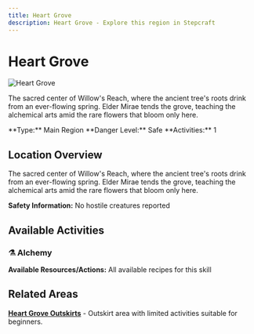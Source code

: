 ```yaml
---
title: Heart Grove
description: Heart Grove - Explore this region in Stepcraft
---
```


# Heart Grove

<div className="flex items-start gap-6 mb-8">
  <div className="flex-shrink-0">
    <img src="/assets/locations/heart_grove.png" alt="Heart Grove" className="w-32 h-32 border rounded-lg object-cover" />
  </div>
  <div className="flex-1">
    <div className="space-y-3">
      <p className="text-lg text-muted-foreground">The sacred center of Willow's Reach, where the ancient tree's roots drink from an ever-flowing spring. Elder Mirae tends the grove, teaching the alchemical arts amid the rare flowers that bloom only here.</p>
      <div className="flex flex-wrap gap-4 text-sm">
        <span className="px-3 py-1 bg-blue-100 dark:bg-blue-900 rounded-md">
          **Type:** Main Region
        </span>
        <span className="px-3 py-1 bg-green-100 dark:bg-green-900 rounded-md">
          **Danger Level:** Safe
        </span>
        <span className="px-3 py-1 bg-purple-100 dark:bg-purple-900 rounded-md">
          **Activities:** 1
        </span>
      </div>
    </div>
  </div>
</div>

## Location Overview

The sacred center of Willow's Reach, where the ancient tree's roots drink from an ever-flowing spring. Elder Mirae tends the grove, teaching the alchemical arts amid the rare flowers that bloom only here.

**Safety Information:** No hostile creatures reported



## Available Activities


### ⚗️ Alchemy

**Available Resources/Actions:** All available recipes for this skill



## Related Areas

**[Heart Grove Outskirts](/docs/map/individual/heart_grove_outskirts)** - Outskirt area with limited activities suitable for beginners.
